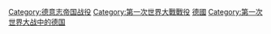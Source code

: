 [[Category:德意志帝国战役|Category:德意志帝国战役]]
[[Category:第一次世界大戰戰役|Category:第一次世界大戰戰役]]
[[Category:第一次世界大戰各國參與戰役|德國]]
[[Category:第一次世界大战中的德国|Category:第一次世界大战中的德国]]